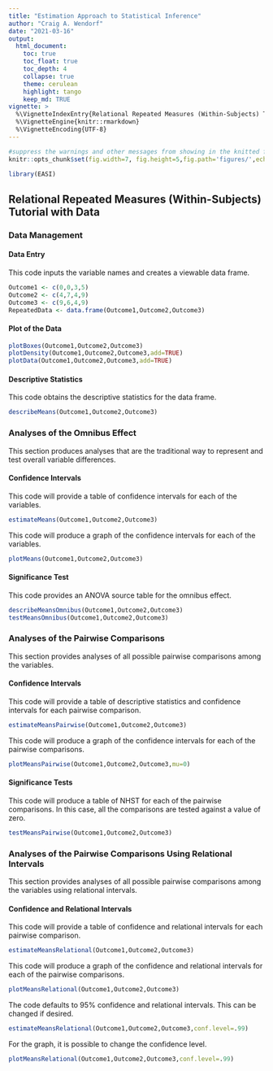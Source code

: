 ```yaml
---
title: "Estimation Approach to Statistical Inference"
author: "Craig A. Wendorf"
date: "2021-03-16"
output:
  html_document:
    toc: true
    toc_float: true
    toc_depth: 4
    collapse: true
    theme: cerulean
    highlight: tango
    keep_md: TRUE
vignette: >
  %\VignetteIndexEntry{Relational Repeated Measures (Within-Subjects) Tutorial with Data}
  %\VignetteEngine{knitr::rmarkdown}
  %\VignetteEncoding{UTF-8}
---
```


```r
#suppress the warnings and other messages from showing in the knitted file.
knitr::opts_chunk$set(fig.width=7, fig.height=5,fig.path='figures/',echo=TRUE,warning=FALSE,message=FALSE)
```

```r
library(EASI)
```

## Relational Repeated Measures (Within-Subjects) Tutorial with Data

### Data Management

#### Data Entry

This code inputs the variable names and creates a viewable data frame.
```r
Outcome1 <- c(0,0,3,5)
Outcome2 <- c(4,7,4,9)
Outcome3 <- c(9,6,4,9)
RepeatedData <- data.frame(Outcome1,Outcome2,Outcome3)
```

#### Plot of the Data

```r
plotBoxes(Outcome1,Outcome2,Outcome3)
plotDensity(Outcome1,Outcome2,Outcome3,add=TRUE)
plotData(Outcome1,Outcome2,Outcome3,add=TRUE)
```

#### Descriptive Statistics

This code obtains the descriptive statistics for the data frame.
```r
describeMeans(Outcome1,Outcome2,Outcome3)
```

### Analyses of the Omnibus Effect

This section produces analyses that are the traditional way to represent and test overall variable differences.

#### Confidence Intervals

This code will provide a table of confidence intervals for each of the variables.
```r
estimateMeans(Outcome1,Outcome2,Outcome3)
```

This code will produce a graph of the confidence intervals for each of the variables.
```r
plotMeans(Outcome1,Outcome2,Outcome3)
```

#### Significance Test

This code provides an ANOVA source table for the omnibus effect.
```r
describeMeansOmnibus(Outcome1,Outcome2,Outcome3)
testMeansOmnibus(Outcome1,Outcome2,Outcome3)
```

### Analyses of the Pairwise Comparisons

This section provides analyses of all possible pairwise comparisons among the variables.

#### Confidence Intervals

This code will provide a table of descriptive statistics and confidence intervals for each pairwise comparison.

```r
estimateMeansPairwise(Outcome1,Outcome2,Outcome3)
```

This code will produce a graph of the confidence intervals for each of the pairwise comparisons.
```r
plotMeansPairwise(Outcome1,Outcome2,Outcome3,mu=0)
```

#### Significance Tests

This code will produce a table of NHST for each of the pairwise comparisons. In this case, all the comparisons are tested against a value of zero.
```r
testMeansPairwise(Outcome1,Outcome2,Outcome3)
```

### Analyses of the Pairwise Comparisons Using Relational Intervals

This section provides analyses of all possible pairwise comparisons among the variables using relational intervals.

#### Confidence and Relational Intervals

This code will provide a table of confidence and relational intervals for each pairwise comparison.
```r
estimateMeansRelational(Outcome1,Outcome2,Outcome3)
```

This code will produce a graph of the confidence and relational intervals for each of the pairwise comparisons.
```r
plotMeansRelational(Outcome1,Outcome2,Outcome3)
```

The code defaults to 95% confidence and relational intervals. This can be changed if desired.
```r
estimateMeansRelational(Outcome1,Outcome2,Outcome3,conf.level=.99)
```

For the graph, it is possible to change the confidence level.
```r
plotMeansRelational(Outcome1,Outcome2,Outcome3,conf.level=.99)
```
